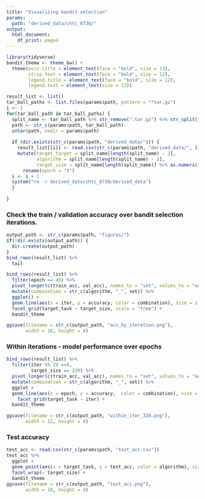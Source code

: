 ```yaml
---
title: "Visualizing bandit selection"
params:
  path: "derived_data/chtc_0730/"
output:
  html_document:
    df_print: paged
---
```


```r
library(tidyverse)
bandit_theme <- theme_bw() +
  theme(axis.title = element_text(face = "bold", size = 13),
        strip.text = element_text(face = "bold", size = 12),
        legend.title = element_text(face = "bold", size = 12),
        legend.text = element_text(size = 12))
```


```r
result_list <- list()
tar_ball_paths <- list.files(params$path, pattern = "*tar.gz")
i <- 1
for(tar_ball_path in tar_ball_paths) {
  split_name <- tar_ball_path %>% str_remove(".tar.gz") %>% str_split("_") %>% unlist
  path <- str_c(params$path, tar_ball_path)
  untar(path, exdir = params$path)
  
  if (dir.exists(str_c(params$path, "derived_data/"))) {
    result_list[[i]] <- read.csv(str_c(params$path, "derived_data/", list.files(str_c(params$path, "derived_data", ""), pattern = "train_log.csv"))) %>%
    mutate(target_target = split_name[length(split_name) - 2],
           algorithm = split_name[length(split_name) - 1],
           target_size = split_name[length(split_name)] %>% as.numeric()) %>%
      rename(epoch = "X")
  i <- i + 1
  system("rm -r derived_data/chtc_0730/derived_data")
  }
  
}
```


### Check the train / validation accuracy over bandit selection iterations.
```r
output_path <- str_c(params$path, "figures/")
if(!dir.exists(output_path)) {
  dir.create(output_path)
}
bind_rows(result_list) %>%
  tail
```
```r
bind_rows(result_list) %>%
  filter(epoch == 49) %>%
  pivot_longer(c(train_acc, val_acc), names_to = "set", values_to = "accuracy") %>%
  mutate(combination = str_c(algorithm, "_", set)) %>%
  ggplot() +
  geom_line(aes(x = iter, y = accuracy, color = combination), size = 1.2) +
  facet_grid(target_task ~ target_size, scale = "free") +
  bandit_theme

ggsave(filename = str_c(output_path, "acc_by_iteration.png"), 
       width = 10, height = 8)
```

### Within iterations - model performance over epochs
```r
bind_rows(result_list) %>%
  filter(iter %% 20 ==0,
         target_size == 320) %>%
  pivot_longer(c(train_acc, val_acc), names_to = "set", values_to = "accuracy") %>%
  mutate(combination = str_c(algorithm, "_", set)) %>%
  ggplot +
  geom_line(aes(x = epoch, y = accuracy,  color = combination), size = 1.2) +
    facet_grid(target_task ~ iter) +
  bandit_theme

ggsave(filename = str_c(output_path, "within_iter_320.png"), 
       width = 12, height = 8)
```


### Test accuracy
```r
test_acc <- read.csv(str_c(params$path, "test_acc.csv"))
test_acc %>%
  ggplot +
  geom_point(aes(x = target_task, y = test_acc, color = algorithm), size = 2) +
  facet_wrap(~ target_size) +
  bandit_theme
ggsave(filename = str_c(output_path, "test_acc.png"), 
       width = 10, height = 4)
```

